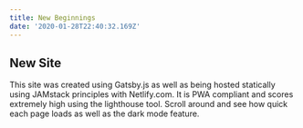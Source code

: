 ```yaml
---
title: New Beginnings
date: '2020-01-28T22:40:32.169Z'
---
```


## New Site

This site was created using Gatsby.js as well as being hosted statically using JAMstack principles with Netlify.com. It is PWA compliant and scores extremely high using the lighthouse tool. Scroll around and see how quick each page loads as well as the dark mode feature.